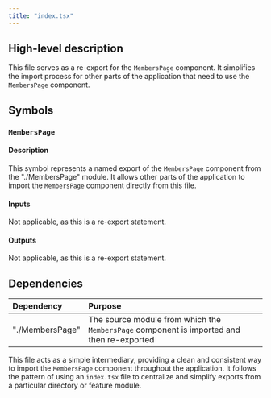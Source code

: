 ```yaml
---
title: "index.tsx"
---
```


## High-level description
This file serves as a re-export for the `MembersPage` component. It simplifies the import process for other parts of the application that need to use the `MembersPage` component.

## Symbols

### `MembersPage`
#### Description
This symbol represents a named export of the `MembersPage` component from the "./MembersPage" module. It allows other parts of the application to import the `MembersPage` component directly from this file.

#### Inputs
Not applicable, as this is a re-export statement.

#### Outputs
Not applicable, as this is a re-export statement.

## Dependencies
| Dependency | Purpose |
|:-----------|:--------|
| "./MembersPage" | The source module from which the `MembersPage` component is imported and then re-exported |

This file acts as a simple intermediary, providing a clean and consistent way to import the `MembersPage` component throughout the application. It follows the pattern of using an `index.tsx` file to centralize and simplify exports from a particular directory or feature module.
